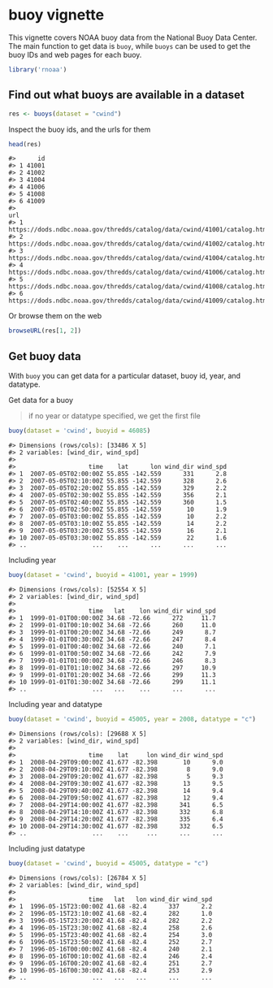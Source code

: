 <!--
%\VignetteEngine{knitr::knitr}
%\VignetteIndexEntry{buoy vignette}
%\VignetteEncoding{UTF-8}
-->



buoy vignette
======

This vignette covers NOAA buoy data from the National Buoy Data Center. The
main function to get data is `buoy`, while `buoys` can be used to
get the buoy IDs and web pages for each buoy.


```r
library('rnoaa')
```

## Find out what buoys are available in a dataset


```r
res <- buoys(dataset = "cwind")
```

Inspect the buoy ids, and the urls for them


```r
head(res)
```

```
#>      id
#> 1 41001
#> 2 41002
#> 3 41004
#> 4 41006
#> 5 41008
#> 6 41009
#>                                                                        url
#> 1 https://dods.ndbc.noaa.gov/thredds/catalog/data/cwind/41001/catalog.html
#> 2 https://dods.ndbc.noaa.gov/thredds/catalog/data/cwind/41002/catalog.html
#> 3 https://dods.ndbc.noaa.gov/thredds/catalog/data/cwind/41004/catalog.html
#> 4 https://dods.ndbc.noaa.gov/thredds/catalog/data/cwind/41006/catalog.html
#> 5 https://dods.ndbc.noaa.gov/thredds/catalog/data/cwind/41008/catalog.html
#> 6 https://dods.ndbc.noaa.gov/thredds/catalog/data/cwind/41009/catalog.html
```

Or browse them on the web


```r
browseURL(res[1, 2])
```

## Get buoy data

With `buoy` you can get data for a particular dataset, buoy id, year, and datatype. 

Get data for a buoy

> if no year or datatype specified, we get the first file


```r
buoy(dataset = 'cwind', buoyid = 46085)
```

```
#> Dimensions (rows/cols): [33486 X 5] 
#> 2 variables: [wind_dir, wind_spd] 
#> 
#>                    time    lat      lon wind_dir wind_spd
#> 1  2007-05-05T02:00:00Z 55.855 -142.559      331      2.8
#> 2  2007-05-05T02:10:00Z 55.855 -142.559      328      2.6
#> 3  2007-05-05T02:20:00Z 55.855 -142.559      329      2.2
#> 4  2007-05-05T02:30:00Z 55.855 -142.559      356      2.1
#> 5  2007-05-05T02:40:00Z 55.855 -142.559      360      1.5
#> 6  2007-05-05T02:50:00Z 55.855 -142.559       10      1.9
#> 7  2007-05-05T03:00:00Z 55.855 -142.559       10      2.2
#> 8  2007-05-05T03:10:00Z 55.855 -142.559       14      2.2
#> 9  2007-05-05T03:20:00Z 55.855 -142.559       16      2.1
#> 10 2007-05-05T03:30:00Z 55.855 -142.559       22      1.6
#> ..                  ...    ...      ...      ...      ...
```

Including year


```r
buoy(dataset = 'cwind', buoyid = 41001, year = 1999)
```

```
#> Dimensions (rows/cols): [52554 X 5] 
#> 2 variables: [wind_dir, wind_spd] 
#> 
#>                    time   lat    lon wind_dir wind_spd
#> 1  1999-01-01T00:00:00Z 34.68 -72.66      272     11.7
#> 2  1999-01-01T00:10:00Z 34.68 -72.66      260     11.0
#> 3  1999-01-01T00:20:00Z 34.68 -72.66      249      8.7
#> 4  1999-01-01T00:30:00Z 34.68 -72.66      247      8.4
#> 5  1999-01-01T00:40:00Z 34.68 -72.66      240      7.1
#> 6  1999-01-01T00:50:00Z 34.68 -72.66      242      7.9
#> 7  1999-01-01T01:00:00Z 34.68 -72.66      246      8.3
#> 8  1999-01-01T01:10:00Z 34.68 -72.66      297     10.9
#> 9  1999-01-01T01:20:00Z 34.68 -72.66      299     11.3
#> 10 1999-01-01T01:30:00Z 34.68 -72.66      299     11.1
#> ..                  ...   ...    ...      ...      ...
```

Including year and datatype


```r
buoy(dataset = 'cwind', buoyid = 45005, year = 2008, datatype = "c")
```

```
#> Dimensions (rows/cols): [29688 X 5] 
#> 2 variables: [wind_dir, wind_spd] 
#> 
#>                    time    lat     lon wind_dir wind_spd
#> 1  2008-04-29T09:00:00Z 41.677 -82.398       10      9.0
#> 2  2008-04-29T09:10:00Z 41.677 -82.398        8      9.0
#> 3  2008-04-29T09:20:00Z 41.677 -82.398        5      9.3
#> 4  2008-04-29T09:30:00Z 41.677 -82.398       13      9.5
#> 5  2008-04-29T09:40:00Z 41.677 -82.398       14      9.4
#> 6  2008-04-29T09:50:00Z 41.677 -82.398       12      9.4
#> 7  2008-04-29T14:00:00Z 41.677 -82.398      341      6.5
#> 8  2008-04-29T14:10:00Z 41.677 -82.398      332      6.8
#> 9  2008-04-29T14:20:00Z 41.677 -82.398      335      6.4
#> 10 2008-04-29T14:30:00Z 41.677 -82.398      332      6.5
#> ..                  ...    ...     ...      ...      ...
```

Including just datatype


```r
buoy(dataset = 'cwind', buoyid = 45005, datatype = "c")
```

```
#> Dimensions (rows/cols): [26784 X 5] 
#> 2 variables: [wind_dir, wind_spd] 
#> 
#>                    time   lat   lon wind_dir wind_spd
#> 1  1996-05-15T23:00:00Z 41.68 -82.4      337      2.2
#> 2  1996-05-15T23:10:00Z 41.68 -82.4      282      1.0
#> 3  1996-05-15T23:20:00Z 41.68 -82.4      282      2.2
#> 4  1996-05-15T23:30:00Z 41.68 -82.4      258      2.6
#> 5  1996-05-15T23:40:00Z 41.68 -82.4      254      3.0
#> 6  1996-05-15T23:50:00Z 41.68 -82.4      252      2.7
#> 7  1996-05-16T00:00:00Z 41.68 -82.4      240      2.1
#> 8  1996-05-16T00:10:00Z 41.68 -82.4      246      2.4
#> 9  1996-05-16T00:20:00Z 41.68 -82.4      251      2.7
#> 10 1996-05-16T00:30:00Z 41.68 -82.4      253      2.9
#> ..                  ...   ...   ...      ...      ...
```
